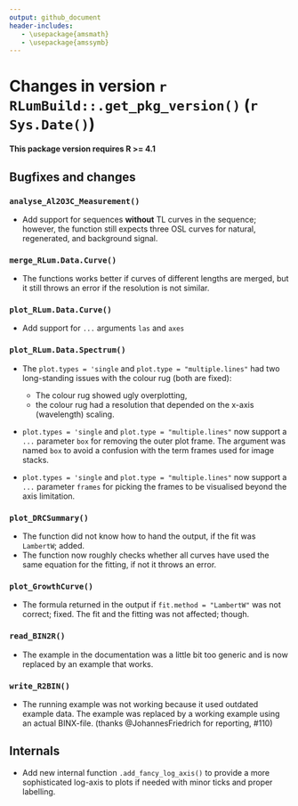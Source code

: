 ```yaml
---
output: github_document
header-includes:
   - \usepackage{amsmath}
   - \usepackage{amssymb}
---
```

<!-- NEWS.md was auto-generated by NEWS.Rmd. Please DO NOT edit by hand!-->

# Changes in version `r RLumBuild::.get_pkg_version()` (`r Sys.Date()`)

**This package version requires R >= 4.1**

## Bugfixes and changes

### `analyse_Al2O3C_Measurement()`
* Add support for sequences **without** TL curves in the sequence; however, the
function still expects three OSL curves for natural, regenerated, and background signal. 

### `merge_RLum.Data.Curve()`
* The functions works better if curves of different lengths are merged, but it still
throws an error if the resolution is not similar. 

### `plot_RLum.Data.Curve()`
* Add support for `...` arguments `las` and `axes`

### `plot_RLum.Data.Spectrum()`
* The `plot.types = 'single` and `plot.type = "multiple.lines"` had two 
long-standing issues with the colour rug (both are fixed):
  * The colour rug showed ugly overplotting, 
  * the colour rug had a resolution that depended on the x-axis (wavelength) scaling. 
  
* `plot.types = 'single` and `plot.type = "multiple.lines"` now support 
a `...` parameter `box` for removing the outer plot frame. The argument
was named `box` to avoid a confusion with the term frames used for image stacks. 

* `plot.types = 'single` and `plot.type = "multiple.lines"` now support 
a `...` parameter `frames` for picking the frames to be visualised beyond the 
axis limitation. 

### `plot_DRCSummary()`
* The function did not know how to hand the output, if the fit was `LambertW`; added. 
* The function now roughly checks whether all curves have used the same equation for the fitting, 
if not it throws an error. 

### `plot_GrowthCurve()`
* The formula returned in the output if `fit.method = "LambertW"` was not correct; fixed. 
The fit and the fitting was not affected; though. 

### `read_BIN2R()`
* The example in the documentation was a little bit too generic and is now replaced by an example
that works. 

### `write_R2BIN()`
* The running example was not working because it used outdated example data. The example
was replaced by a working example using an actual BINX-file.
(thanks @JohannesFriedrich for reporting, #110)

## Internals
* Add new internal function `.add_fancy_log_axis()` to provide a more sophisticated 
log-axis to plots if needed with minor ticks and proper labelling. 

